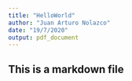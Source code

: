 ```yaml
---
title: "HelloWorld"
author: "Juan Arturo Nolazco"
date: "19/7/2020"
output: pdf_document
---
```


## This is a markdown file

